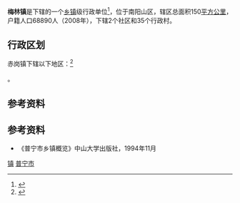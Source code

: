 {{中国乡级行政区|44/52/81/117/000}}
'''梅林镇'''是{{PRC admin/fullname|44/52/81/003/000|3}}下辖的一个[[乡镇|乡镇]]级行政单位<ref>{{PRC admin/ref sgc|{{PRC admin/parent|44/52/81/117/000}}}}</ref>，位于南阳山区，辖区总面积150[[平方公里|平方公里]]，户籍人口68890人（2008年），下辖2个社区和35个行政村。
== 行政区划 ==

赤岗镇下辖以下地区：<ref>{{PRC admin/ref sgc|44/52/81/117/000}}</ref>

{{PRC admin/children|44/52/81/117/000}}。

== 参考资料 ==

{{reflist}}

== 参考资料 ==
*《普宁市乡镇概览》中山大学出版社，1994年11月

{{广东省揭阳市普宁市行政区划}}
{{广东行政区划小作品}}

[[Category:普宁市行政区划|镇]]
[[Category:揭阳建制镇|普宁市]]